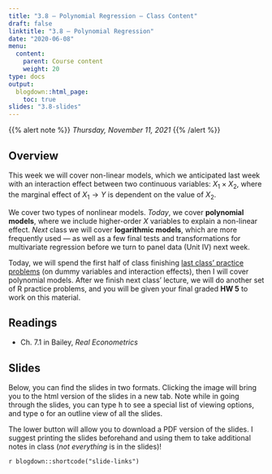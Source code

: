 ```yaml
---
title: "3.8 — Polynomial Regression — Class Content"
draft: false
linktitle: "3.8 — Polynomial Regression"
date: "2020-06-08"
menu:
  content:
    parent: Course content
    weight: 20
type: docs
output:
  blogdown::html_page:
    toc: true
slides: "3.8-slides"
---
```


{{% alert note %}}
*Thursday, November 11, 2021*
{{% /alert %}}

## <i class="fas fa-info-circle fa-lg"></i> Overview

This week we will cover non-linear models, which we anticipated last week with an interaction effect between two continuous variables: $X_1 \times X_2$, where the marginal effect of $X_1 \rightarrow Y$ is dependent on the value of $X_2$.

We cover two types of nonlinear models. *Today*, we cover **polynomial models**, where we include higher-order $X$ variables to explain a non-linear effect. *Next* class we will cover **logarithmic models**, which are more frequently used — as well as a few final tests and transformations for multivariate regression before we turn to panel data (Unit IV) next week.

Today, we will spend the first half of class finishing [last class’ practice problems](/r/3.7-r-practice) (on dummy variables and interaction effects), then I will cover polynomial models. After we finish next class’ lecture, we will do another set of R practice problems, and you will be given your final graded **HW 5** to work on this material. 

## <i class="fas fa-book-reader fa-lg"></i> Readings

- <i class="fas fa-book"></i> Ch. 7.1 in Bailey, *Real Econometrics*

## <i class="fas fa-chalkboard-teacher"></i> Slides

Below, you can find the slides in two formats. Clicking the image will bring you to the html version of the slides in a new tab. Note while in going through the slides, you can type <kbd>h</kbd> to see a special list of viewing options, and type <kbd>o</kbd> for an outline view of all the slides.

The lower button will allow you to download a PDF version of the slides. I suggest printing the slides beforehand and using them to take additional notes in class (*not everything* is in the slides)!

`r blogdown::shortcode("slide-links")`
